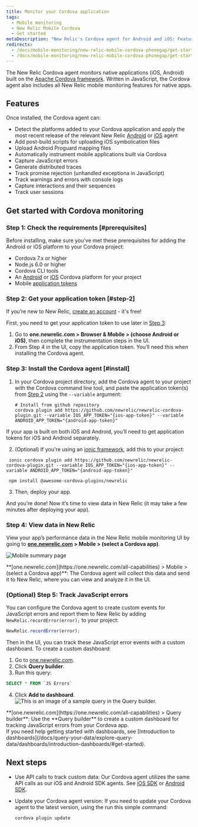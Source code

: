 ```yaml
---
title: Monitor your Cordova application
tags:
  - Mobile monitoring
  - New Relic Mobile Cordova
  - Get started
metaDescription: "New Relic's Cordova agent for Android and iOS: Features, compatibility, requirements, installation, and upgrade procedures."
redirects:
  - /docs/mobile-monitoring/new-relic-mobile-cordova-phonegap/get-started/new-relic-cordova-overview
  - /docs/mobile-monitoring/new-relic-mobile-cordova-phonegap/get-started/introduction-new-relic-cordova 
---
```




The New Relic Cordova agent monitors native applications (iOS, Android) built on the [Apache Cordova framework](https://cordova.apache.org/docs/en/latest/guide/overview/index.html). Written in JavaScript, the Cordova agent also includes all New Relic mobile monitoring features for native apps.

## Features

Once installed, the Cordova agent can:

* Detect the platforms added to your Cordova application and apply the most recent release of the relevant New Relic [Android](/docs/releases/android) or [iOS](/docs/releases/ios) agent
* Add post-build scripts for uploading iOS symbolication files
* Upload Android Proguard mapping files
* Automatically instrument mobile applications built via Cordova
* Capture JavaScript errors
* Generate distributed traces
* Track promise rejection (unhandled exceptiona in JavaScript)
* Track warnings and errors with console logs
* Capture interactions and their sequences
* Track user sessions

## Get started with Cordova monitoring

### Step 1: Check the requirements [#prerequisites]

Before installing, make sure you've met these prerequisites for adding the Android or iOS platform to your Cordova project:

* Cordova 7.x or higher
* Node.js 6.0 or higher
* Cordova CLI tools
* An [Android](https://cordova.apache.org/docs/en/latest/guide/platforms/android) or [iOS](https://cordova.apache.org/docs/en/latest/guide/platforms/ios/index.html) Cordova platform for your project
* Mobile [application tokens](/docs/mobile-monitoring/new-relic-mobile/maintenance/viewing-your-application-token)

### Step 2: Get your application token [#step-2]
If you’re new to New Relic, [create an account](https://newrelic.com/signup) - it's free!

First, you need to get your application token to use later in [Step 3](#install):

  1. Go to **one.newrelic.com > Browser & Mobile > (choose Android or iOS)**, then complete the instrumentation steps in the UI. 
  2. From Step 4 in the UI, copy the application token. You’ll need this when installing the Cordova agent.
 

### Step 3: Install the Cordova agent [#install]

1. In your Cordova project directory, add the Cordova agent to your project with the Cordova command line tool, and paste the application token(s) from [Step 2](#step-2) using the `--variable` argument:

   ```
   # Install from github repository
   cordova plugin add https://github.com/newrelic/newrelic-cordova-plugin.git --variable IOS_APP_TOKEN="{ios-app-token}" --variable ANDROID_APP_TOKEN="{android-app-token}"
   ```
<Callout variant="important">
  If your app is built on both iOS and Android, you’ll need to get application tokens for iOS and Android separately.
  </Callout> 
  
2. (Optional) If you're using an [ionic framework](https://ionicframework.com/docs/v1/guide/preface.html), add this to your project:

  ``` shell
   ionic cordova plugin add https://github.com/newrelic/newrelic-cordova-plugin.git --variable IOS_APP_TOKEN="{ios-app-token}" --variable ANDROID_APP_TOKEN="{android-app-token}"

   npm install @awesome-cordova-plugins/newrelic

  ```
3. Then, deploy your app.

And you’re done! Now it’s time to view data in New Relic (it may take a few minutes after deploying your app). 

### Step 4: View data in New Relic
View your app’s performance data in the New Relic mobile monitoring UI by going to **[one.newrelic.com](https://one.newrelic.com/all-capabilities) > Mobile > (select a Cordova app)**.
 
<img
  title="Mobile summary"
  alt="Mobile summary page"
  src={mobileHybridSample}
/>

<figcaption>
  **[one.newrelic.com](https://one.newrelic.com/all-capabilities) > Mobile > (select a Cordova app)**: The Cordova agent will collect this data and send it to New Relic, where you can view and analyze it in the UI.
</figcaption>

### (Optional) Step 5: Track JavaScript errors

You can configure the Cordova agent to create custom events for JavaScript errors and report them to New Relic by adding `NewRelic.recordError(error);` to your project:

```js
NewRelic.recordError(error);
```

Then in the UI, you can track these JavaScript error events with a custom dashboard. To create a custom dashboard:
1. Go to [one.newrelic.com](https://one.newrelic.com/all-capabilities).
2. Click **Query builder**.
3. Run this query:
  ```sql
  SELECT * FROM `JS Errors`
  ```
4. Click **Add to dashboard**.
<img
    title="Query builder"
    alt="This is an image of a sample query in the Query builder."
    src={mobileQueryExample}
  />
<figcaption>
  **[one.newrelic.com](https://one.newrelic.com/all-capabilities) > Query builder**: Use the **Query builder** to create a custom dashboard for tracking JavaScript errors from your Cordova app.
</figcaption>
If you need help getting started with dashboards, see [Introduction to dashboards](/docs/query-your-data/explore-query-data/dashboards/introduction-dashboards/#get-started).

## Next steps

* Use API calls to track custom data: Our Cordova agent utilizes the same API calls as our iOS and Android SDK agents. See [iOS SDK](/docs/mobile-monitoring/new-relic-mobile-ios/ios-sdk-api) or [Android SDK](/docs/mobile-monitoring/new-relic-mobile-android/android-sdk-api).
* Update your Cordova agent version: If you need to update your Cordova agent to the latest version, using the run this simple command:

  ```
  cordova plugin update
  ```
